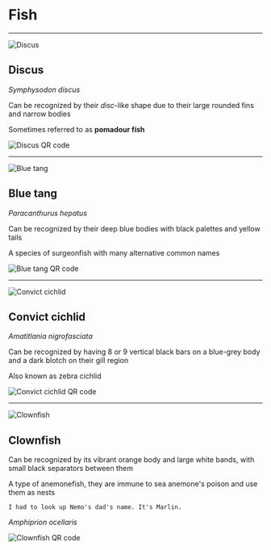 
# Fish

---


![Discus](assets/fish/discus.jpg)

## Discus

_Symphysodon discus_

Can be recognized by their _disc_-like shape due to their large rounded fins and narrow bodies

Sometimes referred to as **pomadour fish**

<img className="qrcode" alt="Discus QR code" src="assets/qrcodes/fish/01-discus.png" />

---


![Blue tang](assets/fish/blue-tang.jpg)

## Blue tang

_Paracanthurus hepatus_

Can be recognized by their deep blue bodies with black palettes and yellow tails

A species of surgeonfish with many alternative common names

<img className="qrcode" alt="Blue tang QR code" src="assets/qrcodes/fish/02-blue-tang.png" />

---


![Convict cichlid](assets/fish/convict-cichlid.jpg)

## Convict cichlid

_Amatitlania nigrofasciata_

Can be recognized by having 8 or 9 vertical black bars on a blue-grey body and a dark blotch on their gill region

Also known as zebra cichlid

<img className="qrcode" alt="Convict cichlid QR code" src="assets/qrcodes/fish/06-convict-cichlid.png" />

---


![Clownfish](assets/fish/clownfish.jpg)

## Clownfish

Can be recognized by its vibrant orange body and large white bands, with small black separators between them

A type of anemonefish, they are immune to sea anemone's poison and use them as nests

```notes
I had to look up Nemo's dad's name. It's Marlin.
```

_Amphiprion ocellaris_

<img className="qrcode" alt="Clownfish QR code" src="assets/qrcodes/fish/12-clownfish.png" />
